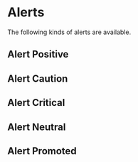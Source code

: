 
<Meta of={AlertStories} />

# Alerts

The following kinds of alerts are available.

## Alert Positive

<Canvas of={AlertStories.Positive} />

## Alert Caution

<Canvas of={AlertStories.Caution} />

## Alert Critical

<Canvas of={AlertStories.Critical} />

## Alert Neutral

<Canvas of={AlertStories.Neutral} />

## Alert Promoted

<Canvas of={AlertStories.Promoted} />

